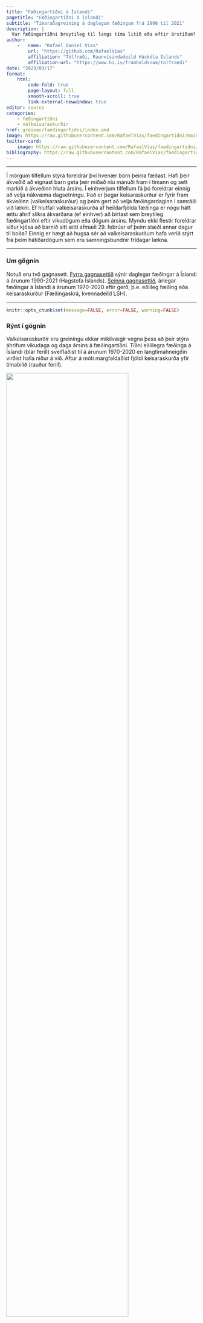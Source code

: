 ```yaml
---
title: "Fæðingartíðni á Íslandi"
pagetitle: "Fæðingartíðni á Íslandi"
subtitle: "Tímaraðagreining á daglegum fæðingum frá 1990 til 2021"
description: |
  Var fæðingartíðni breytileg til langs tíma litið eða eftir árstíðum? Eru merki um að dagsetningar valkeisaraskurða á Íslandi hafi áhrif á fæðingartíðni eftir vikudögum, dögum ársins, eða fljótandi hátíðardögum?
author: 
    -   name: "Rafael Daníel Vias"
        url: "https://github.com/RafaelVias"
        affiliation: "Tölfræði, Raunvísindadeild Háskóla Íslands"
        affiliation-url: "https://www.hi.is/framhaldsnam/tolfraedi"
date: "2023/03/17"
format: 
    html:
        code-fold: true
        page-layout: full
        smooth-scroll: true
        link-external-newwindow: true
editor: source
categories:
    - fæðingartíðni
    - valkeisaraskurðir
href: greinar/faedingartidni/index.qmd
image: https://raw.githubusercontent.com/RafaelVias/faedingartidni/main/Figures/p11.png
twitter-card:
    image: https://raw.githubusercontent.com/RafaelVias/faedingartidni/main/Figures/p11.png
bibliography: https://raw.githubusercontent.com/RafaelVias/faedingartidni/main/references.bib
---
```


------------------------------------------------------------------------

Í mörgum tilfellum stýra foreldrar því hvenær börn þeirra fæðast. Hafi þeir ákveðið að eignast barn geta þeir miðað níu mánuði fram í tímann og sett markið á ákveðinn hluta ársins. Í einhverjum tilfellum fá þó foreldrar einnig að velja nákvæma dagsetningu. Það er þegar keisaraskurður er fyrir fram ákveðinn (valkeisaraskurður) og þeim gert að velja fæðingardaginn í samráði við lækni. Ef hlutfall valkeisaraskurða af heildarfjölda fæðinga er nógu hátt ættu áhrif slíkra ákvarðana (ef einhver) að birtast sem breytileg fæðingartíðni eftir vikudögum eða dögum ársins. Myndu ekki flestir foreldrar síður kjósa að barnið sitt ætti afmæli 29. febrúar ef þeim stæði annar dagur til boða? Einnig er hægt að hugsa sér að valkeisaraskurðum hafa verið stýrt frá þeim hátíðardögum sem eru samningsbundnir frídagar lækna.

------------------------------------------------------------------------

### Um gögnin

Notuð eru tvö gagnasett. [Fyrra gagnasettið](https://github.com/RafaelVias/faedingartidni/blob/main/Data/daily_births.csv) sýnir daglegar fæðingar á Íslandi á árunum 1990-2021 (Hagstofa Íslands). [Seinna gagnasettið](https://github.com/RafaelVias/faedingartidni/blob/main/Data/caesarian.csv), árlegar fæðingar á Íslandi á árunum 1970-2020 eftir gerð, þ.e. eðlileg fæðing eða keisaraskurður (Fæðingaskrá, kvennadeild LSH).

------------------------------------------------------------------------

```r
knitr::opts_chunk$set(message=FALSE, error=FALSE, warning=FALSE)
```

### Rýnt í gögnin

Valkeisaraskurðir eru greiningu okkar mikilvægir vegna þess að þeir stýra áhrifum vikudaga og daga ársins á fæðingartíðni. Tíðni eðlilegra fæðinga á Íslandi (blár ferill) sveiflaðist til á árunum 1970-2020 en langtímahneigðin virðist halla niður á við. Aftur á móti margfaldaðist fjöldi keisaraskurða yfir tímabilið (rauður ferill).

![](https://raw.githubusercontent.com/RafaelVias/faedingartidni/main/Figures/p1.png){width="80%"}

Ef fjöldi keisaraskurða er skoðaður sem hlutfall allra fæðinga má sjá hvernig hlutfallið óx frá 1970 til 2000 og virðist svo hafa náð jafnvægi rétt ofan við efri mörk 10%-15% viðmiðs Alþjóðaheilbrigðismálastofnunarinnar (WHO). Meðaltalið á heimsvísu fyrir tímabilið 2010--2018 var um 21% [@Betrane005671].

![](https://raw.githubusercontent.com/RafaelVias/faedingartidni/main/Figures/p2.png){width="80%"}

Gögnin sem verða notuð í tímaraðagreininguna hér að neðan voru fengin frá Hagstofu Íslands og sýna fjölda daglegra fæðinga á Íslandi á árunum 1990-2021.

![](https://raw.githubusercontent.com/RafaelVias/faedingartidni/main/Figures/p3.png){width="80%"}

Með því að reikna meðalfjölda fæðinga yfir allt tímabilið fyrir hvern dag ársins má sjá að fæðingartíðni var breytileg eftir tíma ársins.

![](https://raw.githubusercontent.com/RafaelVias/faedingartidni/main/Figures/p4.png){width="80%"}

Þegar meðalfjöldi fæðinga er reiknaður eftir vikudögum sjást skýr vikudagaáhrif. Fleiri börn fæddust á virkum dögum heldur en um helgar, flestar fæðingar voru á þriðjudögum og fæstar á sunnudögum.

![](https://raw.githubusercontent.com/RafaelVias/faedingartidni/main/Figures/p5.png){width="80%"}

Enn fremur, ef meðaltölin eru reiknuð fyrir þrjú aðskilin tímabil má sjá að í seinni tíð hefur valkeisaraskurðum verið stýrt í auknum mæli á þriðjudaga og fimmtudaga.

![](https://raw.githubusercontent.com/RafaelVias/faedingartidni/main/Figures/p6.png){width="80%"}

------------------------------------------------------------------------

### Tölfræðilíkan

Til þess að meta áhrif daga ársins þurfum við að einangra langtíma-, árstíðar-, og vikudagaáhrifin. Við búum því til tölfræðilíkan sem metur væntigildi fjölda fæðinga yfir tímabilið sem summu þessara fjögurra þátta. Tölfræðilíkanið er byggt á [líkani](https://github.com/avehtari/casestudies/tree/master/Birthdays) sem búið var til fyrir sambærileg gögn frá Bandaríkjunum.

Myndin hér að neðan sýnir niðurstöður tölfræðilíkansins sem mátað er að íslensku fæðingargögnunum. Gögnin og niðurstöður líkansins hafa verið sköluð þannig að lóðrétti ásinn sýnir hlutfallsleg frávik frá meðalfjölda fæðinga yfir allt tímabilið (\~12). Þannig táknar gildið 110 að fæðingartíðnin var 10% yfir heildarmeðaltalinu, eða um 13 fæðingar. Hins vegar táknar gildið 85 að fæðingartíðnin var 15% undir heildarmeðaltalinu, eða um 10 fæðingar.

![](https://raw.githubusercontent.com/RafaelVias/faedingartidni/main/Figures/p12.png){width="85%"}

Á myndinni efst til vinstri má sjá gögnin (bláir punktar) og væntigildi líkansins (rauður ferill). Væntigildið er summa fjögurra þátta: langtímahneigðar (f1), árstíðaráhrifa (f2), vikudagaáhrifa (f3), og áhrifa daga ársins sem og fljótandi hátíðardaga (f4). Fljótandi hátíðardagar eru þeir hátíðardagar sem lenda ekki á sama degi ársins ár hvert (t.d. páskadagur).

Myndin efst hægra megin sýnir hvernig langtímahneigðin (rauður ferill) breytist yfir tímabilið. Ferillinn fer úr hámarkinu í upphafi tímabilsins niður í lágmarkið stuttu eftir aldarmótin. Rís svo aftur upp og nær staðbundnu hámarki stuttu eftir bankahrun eða um 2010. Því næst lækkar ferillinn aftur þar til stuttu fyrir heimsfaraldurinn 2020 þegar hann tekur að rísa á ný.

Vinstri myndin í línu tvö sýnir árstíðaráhrifin (rauður ferill). Þar sést að flestar fæðingar voru að staðaldri í lok september, níu mánuðum eftir jólahátíðina. Fæðingartíðnin féll þá snögglega að lágmarkinu um jólahátíðina og tók svo að rísa aftur.

Vikudagaáhrifin eru sýnd á hægri myndinni í línu tvö. Áhrifin eru reiknuð fyrir sex aðskilin tímabil vegna þess að, eins og myndin gefur til kynna, þá breytast vikudagaáhrifin verulega yfir tímabilið. Til að mynda aukast fimmtudagsáhrifin nær stöðugt yfir tímabilið en mánudags- og miðvikudagsáhrifin aukast fyrst en minnka svo.

Að lokum sýnir neðsta myndin áhrif daga ársins sem og fljótandi hátíðardaga. Hér má sjá að líkanið metur að flestum valkeisaraskurðum hafi verið stýrt frá hátíðardögunum yfir jólin.

------------------------------------------------------------------------

### Niðurlag

Fjöldi fæðinga á Íslandi hefur farið fækkandi frá árinu 1970 á sama tíma og fjöldi keisaraskurða hefur margfaldast. Hlutfall keisaraskurða af heildarfjölda fæðinga á Íslandi var um 16% á árunum 1990-2021. Gögnin sýna að valkeisaraskurðum hafi í seinni tíð verið stýrt í auknum mæli á þriðjudaga og fimmtudaga og að fæðingar voru tíðari á virkum dögum heldur en um helgar. Árstíðaráhrifin ná hámarki í lok september (9 mánuðum eftir jólahátíðina) og falla svo skyndilega að lágmarkinu um jólahátíðina. Þá benda niðurstöður tölfræðilíkansins til þess að valkeisaraskurðum hafi verið stýrt frá mörgum af helstu hátíðardögum Íslendinga. Mest voru áhrif hátíðardaganna yfir jólin. Að lokum er athygli dregin að því að líkanið metur engin áhrif fyrir 29. dag febrúarmánaðar!

# Heimildir
